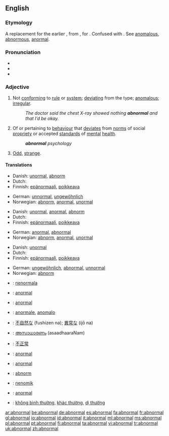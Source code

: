 ==English==

===Etymology===
A replacement for the earlier {{term|anormal}}, from {{F.}} {{term|anormal|lang=fr}}, {{LL.}} {{term|anormalus|lang=la}} for {{Gr.}} {{term|anomalus}}. Confused with {{L.}} {{term|abnormis}}. See [[anomalous]], [[abnormous]], [[anormal]].

===Pronunciation===
* {{audio|en-us-abnormal.ogg|Audio (US)}}
*{{IPA|æbˈnɔɹməl}}
* {{rhymes|ɔː(r)məl}}

===Adjective===
{{en-adj}}

# Not [[conform]]ing to [[rule]] or [[system]]; [[deviating]] from the type; [[anomalous]]; [[irregular]].
#: ''The doctor said the chest X-ray showed nothing '''abnormal''' and that I’d be okay.''
# Of or pertaining to [[behaviour]] that [[deviate]]s from [[norm]]s of social [[propriety]] or accepted [[standard]]s of [[mental]] [[health]].
#: '''''abnormal''' psychology''
# {{informal}} [[Odd]], [[strange]].

====Translations====
{{trans-top|not conforming to rule or system}}
*Danish: [[unormal]], [[abnorm]]
*Dutch: {{t|nl|abnormaal}}
*Finnish: [[epänormaali]], [[poikkeava]]
{{trans-mid}}
*German: [[unnormal]], [[ungewöhnlich]]
*Norwegian: [[abnorm]], [[anormal]], [[unormal]]
{{trans-bottom}}

{{trans-top|of or pertaining to behaviour that deviates from norms}}
*Danish: [[unormal]], [[anormal]], [[abnorm]]
*Dutch: {{t|nl|abnormaal}}
*Finnish: [[epänormaali]], [[poikkeava]]
{{trans-mid}}
*German: [[anormal]], [[abnormal]]
*Norwegian: [[abnorm]], [[anormal]], [[unormal]]
{{trans-bottom}}

{{trans-top|odd, strange}}
*Danish: [[unormal]]
*Dutch: {{t|nl|abnormaal}}
*Finnish: [[epänormaali]], [[poikkeava]]
{{trans-mid}}
*German: [[ungewöhnlich]], [[abnormal]], [[unnormal]]
*Norwegian: [[abnorm]]
{{trans-bottom}}

{{checktrans-top}}
*{{ttbc|Esperanto}}: [[nenormala]]
*{{ttbc|French}}: [[anormal]]
*{{ttbc|Interlingua}}: [[anormal]]
*{{ttbc|Italian}}: [[anormale]], [[anomalo]]
{{checktrans-mid}}
*{{ttbc|Japanese}}: [[不自然な]] (fushizen na); [[異常な]] (ijō na)
*{{ttbc|Malayalam}}: [[അസാധാരണം]] (asaadhaaraNam)
*{{ttbc|Mandarin Chinese}}: [[不正常]]
*{{ttbc|Portuguese}}: [[anormal]]
*{{ttbc|Spanish}}: [[anormal]]
*{{ttbc|Swedish}}: [[abnorm]]
*{{ttbc|Volapük}}: [[nenomik]]
*{{ttbc|Turkish}}: [[anormal]]
*{{ttbc|Vietnamese}}: [[không bình thường]], [[khác thường]], [[dị thường]]
{{checktrans-bottom}}

[[ar:abnormal]]
[[be:abnormal]]
[[de:abnormal]]
[[es:abnormal]]
[[fa:abnormal]]
[[fr:abnormal]]
[[gl:abnormal]]
[[io:abnormal]]
[[id:abnormal]]
[[it:abnormal]]
[[ml:abnormal]]
[[ms:abnormal]]
[[pl:abnormal]]
[[pt:abnormal]]
[[fi:abnormal]]
[[ta:abnormal]]
[[vi:abnormal]]
[[tr:abnormal]]
[[uk:abnormal]]
[[zh:abnormal]]